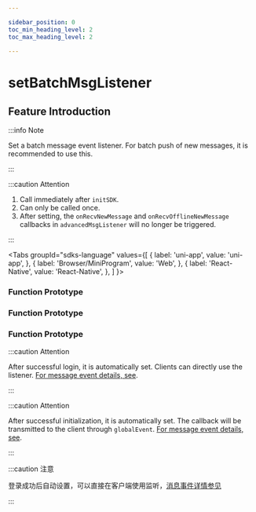 ```yaml
---

sidebar_position: 0
toc_min_heading_level: 2
toc_max_heading_level: 2

---
```


# setBatchMsgListener

## Feature Introduction

:::info Note

Set a batch message event listener. For batch push of new messages, it is recommended to use this.

:::

:::caution Attention

1. Call immediately after `initSDK`.
2. Can only be called once.
3. After setting, the `onRecvNewMessage` and `onRecvOfflineNewMessage` callbacks in `advancedMsgListener` will no longer be triggered.

:::

<Tabs
groupId="sdks-language"
values={[
{ label: 'uni-app', value: 'uni-app', },
{ label: 'Browser/MiniProgram', value: 'Web', },
{ label: 'React-Native', value: 'React-Native', },
]
}>

<TabItem value="Flutter">

### Function Prototype

</TabItem>

<TabItem value="iOS">

### Function Prototype

</TabItem>

<TabItem value="Android">

### Function Prototype

</TabItem>

<TabItem value="Web">

:::caution Attention

After successful login, it is automatically set. Clients can directly use the listener. [For message event details, see](/listener/batchMsgListener.mdx).

:::

</TabItem>

<TabItem value="uni-app">

:::caution Attention

After successful initialization, it is automatically set. The callback will be transmitted to the client through `globalEvent`. [For message event details, see](/listener/batchMsgListener.mdx).

:::

</TabItem>
<TabItem value="React-Native">

:::caution 注意

登录成功后自动设置，可以直接在客户端使用监听，[消息事件详情参见](docs/sdks/listener/batchMsgListener.mdx)

:::

</TabItem>
</Tabs>
